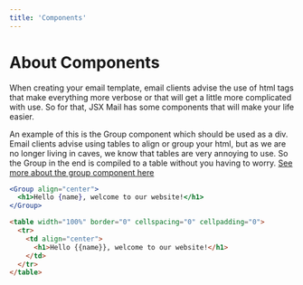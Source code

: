 ```yaml
---
title: 'Components'
---
```


# About Components

When creating your email template, email clients advise the use of html tags that make everything more verbose or that will get a little more complicated with use. So for that, JSX Mail has some components that will make your life easier.

An example of this is the Group component which should be used as a div. Email clients advise using tables to align or group your html, but as we are no longer living in caves, we know that tables are very annoying to use. So the Group in the end is compiled to a table without you having to worry. [See more about the group component here](/docs/components/group)

```jsx
<Group align="center">
  <h1>Hello {name}, welcome to our website!</h1>
</Group>
```

```html
<table width="100%" border="0" cellspacing="0" cellpadding="0">
  <tr>
    <td align="center">
      <h1>Hello {{name}}, welcome to our website!</h1>
    </td>
  </tr>
</table>
```
